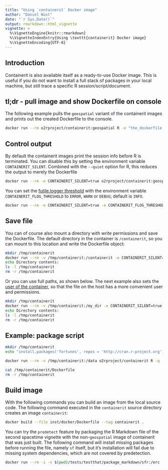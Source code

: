```yaml
---
title: "Using `containerit` Docker image"
author: "Daniel Nüst"
date: "`r Sys.Date()`"
output: rmarkdown::html_vignette
vignette: >
  %\VignetteEngine{knitr::rmarkdown}
  %\VignetteIndexEntry{Using \texttt{containerit} Docker image}
  %\VignetteEncoding{UTF-8}
---
```


<!-- Copyright 2018 Opening Reproducible Research (https://o2r.info) -->

## Introduction

Containerit is also available itself as a ready-to-use Docker image.
This is useful if you do not want to install a full stack of packages in your local machine, but still trace a specific R session/script/document.

## tl;dr - pull image and show Dockerfile on console

The following example pulls the `geospatial` variant of the containerit images and prints out the created Dockerfile to the console.

```bash
docker run --rm o2rproject/containerit:geospatial R -e "the_dockerfile <- dockerfile(); print(the_dockerfile);"
```

## Control output

By default the containerit images print the session info before R is terminated.
You can disable this by setting the environment variable `CONTAINERIT_SILENT`.
Combined with the `--quiet` option for R, this reduces the output to merely the Dockerfile

```bash
docker run --rm -e CONTAINERIT_SILENT=true o2rproject/containerit:geospatial R -q -e "the_dockerfile <- dockerfile(); print(the_dockerfile);"
```

You can set the [futile.logger threshold](https://github.com/zatonovo/futile.logger#thresholds) with the environment variable `CONTAINERIT_FLOG_THRESHOLD` to `ERROR`, `WARN` or `DEBUG`; default is `INFO`.

```bash
docker run --rm -e CONTAINERIT_SILENT=true -e CONTAINERIT_FLOG_THRESHOLD=WARN o2rproject/containerit:geospatial R -q -e "the_dockerfile <- dockerfile(); print(the_dockerfile);"
```

## Save file

You can of course also mount a directory with write permissions and save the Dockerfile.
The default directory in the container is `/containerit`, so you can mount to this location and write the Dockerfile object:

```bash
mkdir /tmp/containerit
docker run --rm -v /tmp/containerit:/containerit -e CONTAINERIT_SILENT=true -e CONTAINERIT_FLOG_THRESHOLD=WARN o2rproject/containerit:geospatial R -q -e "the_dockerfile <- dockerfile(); write(the_dockerfile);"
echo Directory contents:
ls -l /tmp/containerit
rm -r /tmp/containerit
```

Or you can use full paths, as shown below.
The next example also sets the [user of the container](https://github.com/rocker-org/rocker/wiki/managing-users-in-docker), so that the file on the host has a more convenient user and permissions.

```bash
mkdir /tmp/containerit
docker run --rm -v /tmp/containerit:/my_dir -e CONTAINERIT_SILENT=true -e CONTAINERIT_FLOG_THRESHOLD=WARN --user=1000 o2rproject/containerit:geospatial R -q -e "the_dockerfile <- dockerfile(); write(the_dockerfile,file = '/my_dir/Dockerfile');"
echo Directory contents:
ls -l /tmp/containerit
rm -r /tmp/containerit
```

## Example: package script

```bash
mkdir /tmp/containerit
echo "install.packages('fortunes', repos = 'http://cran.r-project.org'); fortunes::fortune();" >> /tmp/containerit/script.R

docker run --rm -v /tmp/containerit:/data o2rproject/containerit R -q -e "setwd('/data'); scriptFile <- 'script.R'; write(dockerfile(from = scriptFile, cmd = CMD_Rscript(basename(scriptFile))));"

cat /tmp/containerit/Dockerfile
rm -r /tmp/containerit
```

## Build image

With the following commands you can build an image from the local source code.
The following command executed in the `containerit` source directory creates an image `containerit`:

```bash
docker build --file inst/docker/Dockerfile --tag containerit .
```

You can try the `predetect` feature by packaging the R Markdown file of the second spacetime vignette with the non-`geospatial` image of containerit that was just built.
The following command will install missing packages before running the file, namely `sf` itself, but it's installation will fail due to missing system dependencies, which are not covered by predetection.

```bash
docker run --rm -i -v $(pwd)/tests/testthat/package_markdown/sfr:/erc -e CONTAINERIT_FLOG_THRESHOLD=DEBUG containerit R --quiet -e "setwd('/erc'); list.files(); print(dockerfile(from = '.'))"
```
